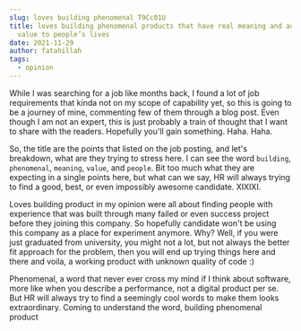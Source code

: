 ```yaml
---
slug: loves building phenomenal T9Cc01U
title: loves building phenomenal products that have real meaning and add real
  value to people’s lives
date: 2021-11-29
author: fatahillah
tags:
  - opinion
---
```

While I was searching for a job like months back, I found a lot of job requirements that kinda not on my scope of capability yet, so this is going to be a journey of mine, commenting few of them through a blog post. Even though I am not an expert, this is just probably a train of thought that I want to share with the readers. Hopefully you'll gain something. Haha. Haha.

So, the title are the points that listed on the job posting, and let's breakdown, what are they trying to stress here. I can see the word `building`, `phenomenal`, `meaning`, `value`, and `people`. Bit too much what they are expecting in a single points here, but what can we say, HR will always trying to find a good, best, or even impossibly awesome candidate. XIXIXI.

Loves building product in my opinion were all about finding people with experience that was built through many failed or even success project before they joining this company. So hopefully candidate won't be using this company as a place for experiment anymore. Why? Well, if you were just graduated from university, you might not a lot, but not always the better fit approach for the problem, then you will end up trying things here and there and voila, a working product with unknown quality of code :)

Phenomenal, a word that never ever cross my mind if I think about software, more like when you describe a performance, not a digital product per se. But HR will always try to find a seemingly cool words to make them looks extraordinary. Coming to understand the word, building phenomenal product 